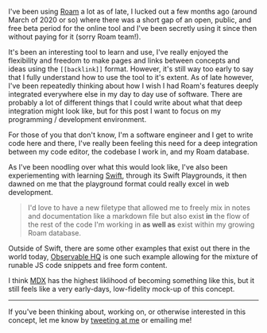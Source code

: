 
I've been using [Roam](https://roamresearch.com) a lot as of late, I lucked out
a few months ago (around March of 2020 or so) where there was a short gap of an
open, public, and free beta period for the online tool and I've been secretly
using it since then without paying for it (sorry Roam team!).

It's been an interesting tool to learn and use, I've really enjoyed the
flexibility and freedom to make pages and links between concepts and ideas using
the `[[backlink]]` format. However, it's still way too early to say that I fully
understand how to use the tool to it's extent. As of late however, I've been
repeatedly thinking about how I wish I had Roam's features deeply integrated
everywhere else in my day to day use of software. There are probably a lot of
different things that I could write about what that deep integration might look
like, but for this post I want to focus on my programming / development
environment.

For those of you that don't know, I'm a software engineer and I get to write
code here and there, I've really been feeling this need for a deep integration
between my code editor, the codebase I work in, and my Roam database.

As I've been noodling over what this would look like, I've also been
experiementing with learning [Swift](https://swift.org/), through its Swift
Playgrounds, it then dawned on me that the playground format could really excel
in web development.

> I'd love to have a new filetype that allowed me to freely mix in notes and
> documentation like a markdown file but also exist **in** the flow of the rest
> of the code I'm working in **as well as** exist within my growing Roam
> database.

Outside of Swift, there are some other examples that exist out there in the
world today, [Observable HQ](https://observablehq.com/) is one such example
allowing for the mixture of runable JS code snippets and free form content.

I think [MDX](https://mdxjs.com) has the highest liklihood of becoming something
like this, but it still feels like a very early-days, low-fidelity mock-up of
this concept.

<Spacer />

---

If you've been thinking about, working on, or otherwise interested in this concept, let me know by
[tweeting at me](https://twitter.com/immatthamlin) or <ExternalLink href="mailto:matthewjameshamlin@gmail.com?subject=Literate Programming">emailing me</ExternalLink>!
